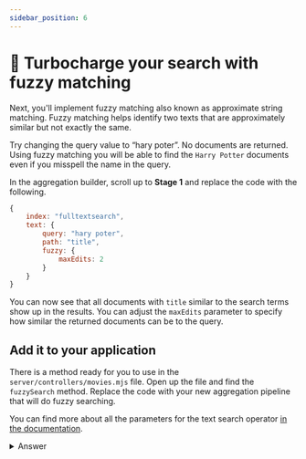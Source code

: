 ```yaml
---
sidebar_position: 6
---
```


# 🦸 Turbocharge your search with fuzzy matching

Next, you'll implement fuzzy matching also known as approximate string matching. Fuzzy matching helps identify two texts that are approximately similar but not exactly the same.

Try changing the query value to “hary poter”. No documents are returned. Using fuzzy matching you will be able to find the `Harry Potter` documents even if you misspell the name in the query.

In the aggregation builder, scroll up to **Stage 1** and replace the code with the following.

```js
{
    index: "fulltextsearch",
    text: {
        query: "hary poter",
        path: "title",
        fuzzy: {
            maxEdits: 2
        }
    }
}
```

You can now see that all documents with `title` similar to the search terms show up in the results. You can adjust the `maxEdits` parameter to specify how similar the returned documents can be to the query.

## Add it to your application

There is a method ready for you to use in the `server/controllers/movies.mjs` file. Open up the file and find the `fuzzySearch` method. Replace the code with your new aggregation pipeline that will do fuzzy searching.

You can find more about all the parameters for the text search operator [in the documentation](https://www.mongodb.com/docs/atlas/atlas-search/text/).

<details>
<summary>Answer</summary>
<div>

```js
  async fuzzySearch(searchTerm) {
    const movies = await collection
      .aggregate([
        {
          $search: {
            index: "default",
            text: {
              query: searchTerm,
              path: {
                wildcard: "*",
              },
              fuzzy: {
                maxEdits: 2,
              },
            },
          },
        },
        {
          $project: {
            title: 1,
            year: 1,
            "imdb.rating": 1,
            fullplot: 1,
            poster: 1,
            released: 1,
            genres: 1
          },
        },
        {
          $limit: 20
        }
      ]).toArray();

    return movies;
  }
```
</div>
</details>
